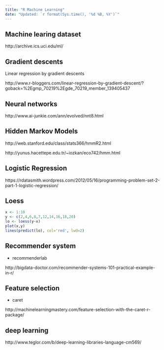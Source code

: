 ---
title: "R Machine Learning"
date: "Updated: `r format(Sys.time(), '%d %B, %Y')`"
---


## Machine learing dataset

http://archive.ics.uci.edu/ml/

## Gradient descents 

Linear regression by gradient descents

http://www.r-bloggers.com/linear-regression-by-gradient-descent/?goback=%2Egmp_70219%2Egde_70219_member_139405437

## Neural networks ##

http://www.ai-junkie.com/ann/evolved/nnt8.html


## Hidden Markov Models ##

http://web.stanford.edu/class/stats366/hmmR2.html

http://yunus.hacettepe.edu.tr/~iozkan/eco742/hmm.html


## Logistic Regression ##

https://rdatasmith.wordpress.com/2012/05/16/programming-problem-set-2-part-1-logistic-regression/



## Loess 

```{r}
x <- 1:10
y <- c(2,4,6,8,7,12,14,16,18,20)
lo <- loess(y~x)
plot(x,y)
lines(predict(lo), col='red', lwd=2)
```


## Recommender system ##

  * recommenderlab
  
http://bigdata-doctor.com/recommender-systems-101-practical-example-in-r/

## Feature selection ##

  * caret

http://machinelearningmastery.com/feature-selection-with-the-caret-r-package/

## deep learning

http://www.teglor.com/b/deep-learning-libraries-language-cm569/

